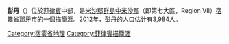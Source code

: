 {{noteTA|G1=地名}}
{{otheruses|彭丹 (消歧義)}}
{{Unreferenced|time=2021-12-14T04:45:48+00:00}}
'''彭丹'''（{{lang-en|Pangdan}}）位於[[菲律賓|菲律賓]]中部，是[[米沙鄢群島|米沙鄢群島]][[中米沙鄢|中米沙鄢]]（即第七大區，Region VII）[[宿霧省|宿霧省]][[那牙市_(宿霧省)|那牙市]]的一個[[描籠涯|描籠涯]]。2012年，彭丹的人口估计有3,984人。

{{SEAsia-stub}}

[[Category:宿雾省地理|Category:宿雾省地理]]
[[Category:菲律賓描籠涯|Category:菲律賓描籠涯]]